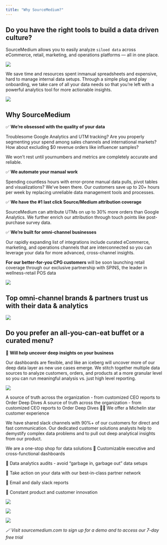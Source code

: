 ```yaml
---
title: "Why SourceMedium?"
---
```


## Do you have the right tools to build a data driven culture? 
SourceMedium allows you to easily analyze `siloed data` across eCommerce, retail, marketing, and operations platforms — all in one place.

![](/images/why-source-medium/intro.png)

We save time and resources spent inmanual spreadsheets and expensive, hard to manage internal data setups. Through a simple plug and play onboarding, we take care of all your data needs so that you’re left with a powerful analytics tool for more actionable insights. 

![](/images/why-source-medium/2.png)

## Why SourceMedium

✅ **We’re obsessed with the quality of your data**

Troublesome Google Analytics and UTM tracking? Are you properly segmenting your spend among sales channels and international markets? How about excluding $0 revenue orders like influencer samples? 

We won’t rest until yournumbers and metrics are completely accurate and reliable.

✅ **We automate your manual work** 

Spending countless hours with error-prone manual data pulls, pivot tables and visualizations? We’ve been there. Our customers save up to 20+ hours per week by replacing unreliable data management tools and processes.

✅ **We have the #1 last click Source/Medium attribution coverage**

SourceMedium can attribute UTMs on up to 30% more orders than Google Analytics. We further enrich our attribution through touch points like post-purchase survey data.  

 ✅ **We’re built for omni-channel businesses**

Our rapidly expanding list of integrations include curated eCommerce, marketing, and operations channels that are interconnected so you can leverage your data for more advanced, cross-channel insights. 

**For our better-for-you CPG customers** will be soon launching retail coverage through our exclusive partnership with SPINS, the leader in wellness-retail POS data


![](/images/why-source-medium/3.png)

## Top omni-channel brands & partners trust us with their data & analytics 

![](/images/why-source-medium/4.png)

## Do you prefer an all-you-can-eat buffet or a curated menu? 

🧊 **Will help uncover deep insights on your business**

Our dashboards are flexible, and like an iceberg will uncover more of our deep data layer as new use cases emerge. We stitch together multiple data sources to analyze customers, orders, and products at a more granular level so you can run meaningful analysis vs. just high level reporting. 

![](/images/why-source-medium/5.png)

A source of truth across the organization - from customized CEO reports to Order Deep Dives 
A source of truth across the organization - from customized CEO reports to Order Deep Dives 
🧑‍🍳 We offer a Michelin star customer experience 

We have shared slack channels with 90%+ of our customers for direct and fast communication. Our dedicated customer solutions analysts help to demystify complex data problems and to pull out deep analytical insights from our product.  

We are a one-stop shop for data solutions 
🔧 Customizable executive and cross-functional dashboards 

 🔧 Data analytics audits - avoid “garbage in, garbage out” data setups

🔧 Take action on your data with our best-in-class partner network 

 🔧 Email and daily slack reports 

 🔧 Constant product and customer innovation


![](/images/why-source-medium/6.png)

![](/images/why-source-medium/7.png)

![](/images/why-source-medium/8.png)

_🪄 Visit sourcemedium.com to sign up for a demo and to access our 7-day free trial_


